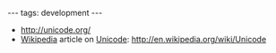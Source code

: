 ---
tags: development
---
* http://unicode.org/
* [[Wikipedia]] article on [[Unicode]]: http://en.wikipedia.org/wiki/Unicode
